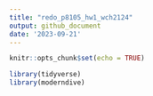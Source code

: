 ```yaml
---
title: "redo_p8105_hw1_wch2124"
output: github_document
date: '2023-09-21'
---
```


```r
knitr::opts_chunk$set(echo = TRUE)
```
```r
library(tidyverse)
library(moderndive)
```

